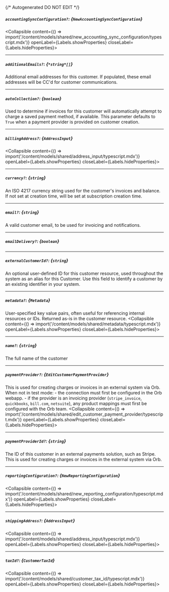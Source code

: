{/* Autogenerated DO NOT EDIT  */}

##### `accountingSyncConfiguration?`: *{`NewAccountingSyncConfiguration`}*
<Collapsible content={() => import('/content/models/shared/new_accounting_sync_configuration/typescript.mdx')} openLabel={Labels.showProperties} closeLabel={Labels.hideProperties}>
</Collapsible>

---
##### `additionalEmails?`: *{`*string*[]`}*
Additional email addresses for this customer. If populated, these email addresses will be CC'd for customer communications.

---
##### `autoCollection?`: *{`boolean`}*
Used to determine if invoices for this customer will automatically attempt to charge a saved payment method, if available. This parameter defaults to `True` when a payment provider is provided on customer creation.

---
##### `billingAddress?`: *{`AddressInput`}*
<Collapsible content={() => import('/content/models/shared/address_input/typescript.mdx')} openLabel={Labels.showProperties} closeLabel={Labels.hideProperties}>
</Collapsible>

---
##### `currency?`: *{`string`}*
An ISO 4217 currency string used for the customer's invoices and balance. If not set at creation time, will be set at subscription creation time.

---
##### `email?`: *{`string`}*
A valid customer email, to be used for invoicing and notifications.

---
##### `emailDelivery?`: *{`boolean`}*

---
##### `externalCustomerId?`: *{`string`}*
An optional user\-defined ID for this customer resource, used throughout the system as an alias for this Customer. Use this field to identify a customer by an existing identifier in your system.

---
##### `metadata?`: *{`Metadata`}*
User\-specified key value pairs, often useful for referencing internal resources or IDs. Returned as\-is in the customer resource.
<Collapsible content={() => import('/content/models/shared/metadata/typescript.mdx')} openLabel={Labels.showProperties} closeLabel={Labels.hideProperties}>
</Collapsible>

---
##### `name?`: *{`string`}*
The full name of the customer

---
##### `paymentProvider?`: *{`EditCustomerPaymentProvider`}*
This is used for creating charges or invoices in an external system via Orb. When not in test mode:
\- the connection must first be configured in the Orb webapp. 
\- if the provider is an invoicing provider (`stripe_invoice`, `quickbooks`, `bill.com`, `netsuite`), any product mappings must first be configured with the Orb team.
<Collapsible content={() => import('/content/models/shared/edit_customer_payment_provider/typescript.mdx')} openLabel={Labels.showProperties} closeLabel={Labels.hideProperties}>
</Collapsible>

---
##### `paymentProviderId?`: *{`string`}*
The ID of this customer in an external payments solution, such as Stripe. This is used for creating charges or invoices in the external system via Orb.

---
##### `reportingConfiguration?`: *{`NewReportingConfiguration`}*
<Collapsible content={() => import('/content/models/shared/new_reporting_configuration/typescript.mdx')} openLabel={Labels.showProperties} closeLabel={Labels.hideProperties}>
</Collapsible>

---
##### `shippingAddress?`: *{`AddressInput`}*
<Collapsible content={() => import('/content/models/shared/address_input/typescript.mdx')} openLabel={Labels.showProperties} closeLabel={Labels.hideProperties}>
</Collapsible>

---
##### `taxId?`: *{`CustomerTaxId`}*
<Collapsible content={() => import('/content/models/shared/customer_tax_id/typescript.mdx')} openLabel={Labels.showProperties} closeLabel={Labels.hideProperties}>
</Collapsible>


